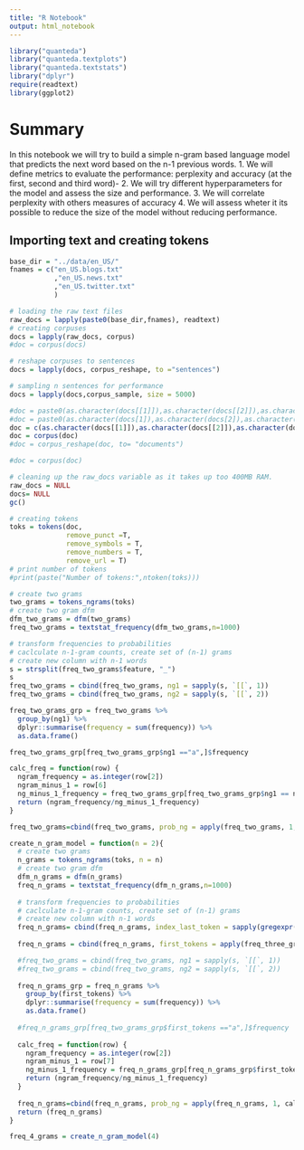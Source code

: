 ```yaml
---
title: "R Notebook"
output: html_notebook
---
```


```r
library("quanteda")
library("quanteda.textplots")
library("quanteda.textstats")
library("dplyr")
require(readtext)
library(ggplot2)
```
# Summary
In this notebook we will try to build a simple n-gram based language model that predicts the next word based on the n-1 previous words.
1. We will define metrics to evaluate the performance: perplexity and accuracy (at the first, second and third word)-
2. We will try different hyperparameters for the model and assess the size and performance.
3. We will correlate perplexity with others measures of accuracy
4. We will assess wheter it its possible to reduce the size of the model without reducing performance.

## Importing text and creating tokens

```r
base_dir = "../data/en_US/"
fnames = c("en_US.blogs.txt"
           ,"en_US.news.txt"
           ,"en_US.twitter.txt"
           )

# loading the raw text files
raw_docs = lapply(paste0(base_dir,fnames), readtext)
# creating corpuses
docs = lapply(raw_docs, corpus)
#doc = corpus(docs)

# reshape corpuses to sentences
docs = lapply(docs, corpus_reshape, to ="sentences")

# sampling n sentences for performance
docs = lapply(docs,corpus_sample, size = 5000)

#doc = paste0(as.character(docs[[1]]),as.character(docs[[2]]),as.character(docs[[3]]))
#doc = paste0(as.character(docs[1]),as.character(docs[2]),as.character(docs[3]))
doc = c(as.character(docs[[1]]),as.character(docs[[2]]),as.character(docs[[3]]))
doc = corpus(doc)
#doc = corpus_reshape(doc, to= "documents")

#doc = corpus(doc)

# cleaning up the raw_docs variable as it takes up too 400MB RAM.
raw_docs = NULL
docs= NULL
gc()
```
```r
# creating tokens
toks = tokens(doc, 
              remove_punct =T,  
              remove_symbols = T,
              remove_numbers = T,
              remove_url = T)
# print number of tokens
#print(paste("Number of tokens:",ntoken(toks)))

```

```r
# create two grams
two_grams = tokens_ngrams(toks)
# create two gram dfm 
dfm_two_grams = dfm(two_grams)
freq_two_grams = textstat_frequency(dfm_two_grams,n=1000)

# transform frequencies to probabilities
# caclculate n-1-gram counts, create set of (n-1) grams
# create new column with n-1 words
s = strsplit(freq_two_grams$feature, "_")
s
freq_two_grams = cbind(freq_two_grams, ng1 = sapply(s, `[[`, 1))
freq_two_grams = cbind(freq_two_grams, ng2 = sapply(s, `[[`, 2))

freq_two_grams_grp = freq_two_grams %>%
  group_by(ng1) %>%
  dplyr::summarise(frequency = sum(frequency)) %>%
  as.data.frame()

freq_two_grams_grp[freq_two_grams_grp$ng1 =="a",]$frequency

calc_freq = function(row) {
  ngram_frequency = as.integer(row[2])
  ngram_minus_1 = row[6]
  ng_minus_1_frequency = freq_two_grams_grp[freq_two_grams_grp$ng1 == ngram_minus_1,]$frequency
  return (ngram_frequency/ng_minus_1_frequency)
}

freq_two_grams=cbind(freq_two_grams, prob_ng = apply(freq_two_grams, 1, calc_freq ))

``` 

```r
create_n_gram_model = function(n = 2){
  # create two grams
  n_grams = tokens_ngrams(toks, n = n)
  # create two gram dfm 
  dfm_n_grams = dfm(n_grams)
  freq_n_grams = textstat_frequency(dfm_n_grams,n=1000)
  
  # transform frequencies to probabilities
  # caclculate n-1-gram counts, create set of (n-1) grams
  # create new column with n-1 words
  freq_n_grams= cbind(freq_n_grams, index_last_token = sapply(gregexpr("_", freq_n_grams$feature), "[[", n-1))
  
  freq_n_grams = cbind(freq_n_grams, first_tokens = apply(freq_three_grams, 1, function(row) { substr(row[1], start=1, stop=row[6]) }))

  #freq_two_grams = cbind(freq_two_grams, ng1 = sapply(s, `[[`, 1))
  #freq_two_grams = cbind(freq_two_grams, ng2 = sapply(s, `[[`, 2))
  
  freq_n_grams_grp = freq_n_grams %>%
    group_by(first_tokens) %>%
    dplyr::summarise(frequency = sum(frequency)) %>%
    as.data.frame()
  
  #freq_n_grams_grp[freq_two_grams_grp$first_tokens =="a",]$frequency
  
  calc_freq = function(row) {
    ngram_frequency = as.integer(row[2])
    ngram_minus_1 = row[7]
    ng_minus_1_frequency = freq_n_grams_grp[freq_n_grams_grp$first_tokens == ngram_minus_1,]$frequency
    return (ngram_frequency/ng_minus_1_frequency)
  }
  
  freq_n_grams=cbind(freq_n_grams, prob_ng = apply(freq_n_grams, 1, calc_freq ))
  return (freq_n_grams)
}

freq_4_grams = create_n_gram_model(4)
```

